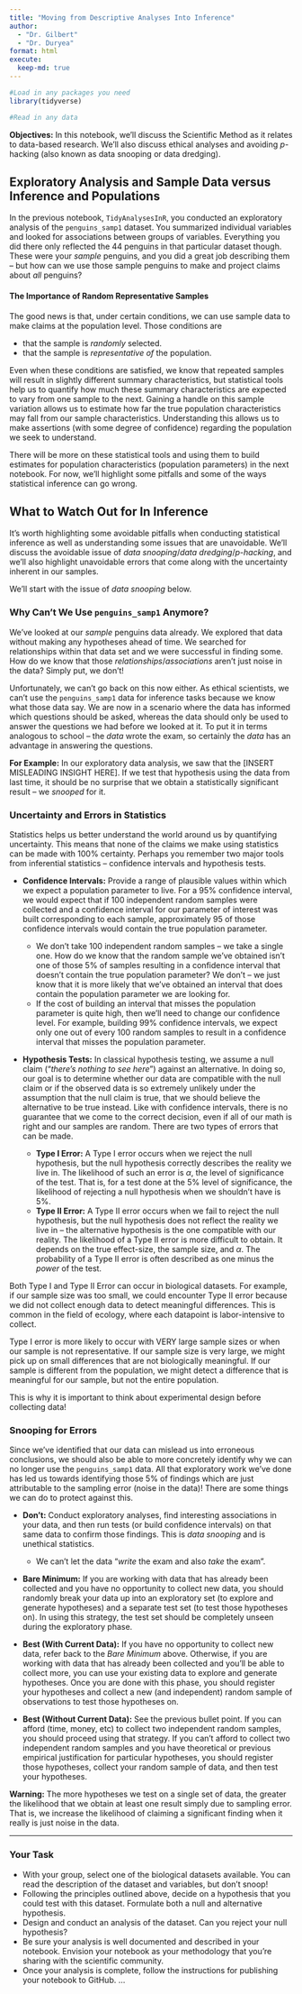 ```yaml
---
title: "Moving from Descriptive Analyses Into Inference"
author: 
  - "Dr. Gilbert" 
  - "Dr. Duryea"
format: html
execute:
  keep-md: true
---
```


```r
#Load in any packages you need
library(tidyverse)

#Read in any data

```

**Objectives:** In this notebook, we'll discuss the Scientific Method as it relates to data-based research. We'll also discuss ethical analyses and avoiding $p$-hacking (also known as data snooping or data dredging).

## Exploratory Analysis and Sample Data versus Inference and Populations

In the previous notebook, `TidyAnalysesInR`, you conducted an exploratory analysis of the `penguins_samp1` dataset. You summarized individual variables and looked for associations between groups of variables. Everything you did there only reflected the $44$ penguins in that particular dataset though. These were your *sample* penguins, and you did a great job describing them -- but how can we use those sample penguins to make and project claims about *all* penguins?

#### The Importance of Random Representative Samples

The good news is that, under certain conditions, we can use sample data to make claims at the population level. Those conditions are 

+ that the sample is *randomly* selected. 
+ that the sample is *representative of* the population.

Even when these conditions are satisfied, we know that repeated samples will result in slightly different summary characteristics, but statistical tools help us to quantify how much these summary characteristics are expected to vary from one sample to the next. Gaining a handle on this sample variation allows us to estimate how far the true population characteristics may fall from our sample characteristics. Understanding this allows us to make assertions (with some degree of confidence) regarding the population we seek to understand.

There will be more on these statistical tools and using them to build estimates for population characteristics (population parameters) in the next notebook. For now, we'll highlight some pitfalls and some of the ways statistical inference can go wrong.

## What to Watch Out for In Inference

It's worth highlighting some avoidable pitfalls when conducting statistical inference as well as understanding some issues that are unavoidable. We'll discuss the avoidable issue of *data snooping*/*data dredging*/*p-hacking*, and we'll also highlight unavoidable errors that come along with the uncertainty inherent in our samples. 

We'll start with the issue of *data snooping* below.

### Why Can't We Use `penguins_samp1` Anymore?

We've looked at our *sample* penguins data already. We explored that data without making any hypotheses ahead of time. We searched for relationships within that data set and we were successful in finding some. How do we know that those *relationships*/*associations* aren't just noise in the data? Simply put, we don't! 

Unfortunately, we can't go back on this now either. As ethical scientists, we can't use the `penguins_samp1` data for inference tasks because we know what those data say. We are now in a scenario where the data has informed which questions should be asked, whereas the data should only be used to answer the questions we had before we looked at it. To put it in terms analogous to school -- the *data* wrote the exam, so certainly the *data* has an advantage in answering the questions.

**For Example:** In our exploratory data analysis, we saw that the [INSERT MISLEADING INSIGHT HERE]. If we test that hypothesis using the data from last time, it should be no surprise that we obtain a statistically significant result -- we *snooped* for it.

### Uncertainty and Errors in Statistics

Statistics helps us better understand the world around us by quantifying uncertainty. This means that none of the claims we make using statistics can be made with 100% certainty. Perhaps you remember two major tools from inferential statistics -- confidence intervals and hypothesis tests.

+ **Confidence Intervals:** Provide a range of plausible values within which we expect a population parameter to live. For a 95% confidence interval, we would expect that if 100 independent random samples were collected and a confidence interval for our parameter of interest was built corresponding to each sample, approximately 95 of those confidence intervals would contain the true population parameter. 

  + We don't take 100 independent random samples -- we take a single one. How do we know that the random sample we've obtained isn't one of those 5% of samples resulting in a confidence interval that doesn't contain the true population parameter? We don't -- we just know that it is more likely that we've obtained an interval that does contain the population parameter we are looking for.
  + If the cost of building an interval that misses the population parameter is quite high, then we'll need to change our confidence level. For example, building 99% confidence intervals, we expect only one out of every 100 random samples to result in a confidence interval that misses the population parameter.
  
+ **Hypothesis Tests:** In classical hypothesis testing, we assume a null claim ("*there's nothing to see here*") against an alternative. In doing so, our goal is to determine whether our data are compatible with the null claim or if the observed data is so extremely unlikely under the assumption that the null claim is true, that we should believe the alternative to be true instead. Like with confidence intervals, there is no guarantee that we come to the correct decision, even if all of our math is right and our samples are random. There are two types of errors that can be made.

  + **Type I Error:** A Type I error occurs when we reject the null hypothesis, but the null hypothesis correctly describes the reality we live in. The likelihood of such an error is $\alpha$, the level of significance of the test. That is, for a test done at the 5% level of significance, the likelihood of rejecting a null hypothesis when we shouldn't have is 5%.
  + **Type II Error:** A Type II error occurs when we fail to reject the null hypothesis, but the null hypothesis does not reflect the reality we live in -- the alternative hypothesis is the one compatible with our reality. The likelihood of a Type II error is more difficult to obtain. It depends on the true effect-size, the sample size, and $\alpha$. The probability of a Type II error is often described as one minus the *power* of the test.
  
Both Type I and Type II Error can occur in biological datasets. For example, if our sample size was too small, we could encounter Type II error because we did not collect enough data to detect meaningful differences. This is common in the field of ecology, where each datapoint is labor-intensive to collect.

Type I error is more likely to occur with VERY large sample sizes or when our sample is not representative. If our sample size is very large, we might pick up on small differences that are not biologically meaningful. If our sample is different from the population, we might detect a difference that is meaningful for our sample, but not the entire population.

This is why it is important to think about experimental design before collecting data!

### Snooping for Errors

Since we've identified that our data can mislead us into erroneous conclusions, we should also be able to more concretely identify why we can no longer use the `penguins_samp1` data. All that exploratory work we've done has led us towards identifying those 5% of findings which are just attributable to the sampling error (noise in the data)! There are some things we can do to protect against this.

+ **Don't:** Conduct exploratory analyses, find interesting associations in your data, and then run tests (or build confidence intervals) on that same data to confirm those findings. This is *data snooping* and is unethical statistics.

  + We can't let the data "*write* the exam and also *take* the exam".
  
+ **Bare Minimum:** If you are working with data that has already been collected and you have no opportunity to collect new data, you should randomly break your data up into an exploratory set (to explore and generate hypotheses) and a separate test set (to test those hypotheses on). In using this strategy, the test set should be completely unseen during the exploratory phase.
+ **Best (With Current Data):** If you have no opportunity to collect new data, refer back to the *Bare Minimum* above. Otherwise, if you are working with data that has already been collected and you'll be able to collect more, you can use your existing data to explore and generate hypotheses. Once you are done with this phase, you should register your hypotheses and collect a new (and independent) random sample of observations to test those hypotheses on.
+ **Best (Without Current Data):** See the previous bullet point. If you can afford (time, money, etc) to collect two independent random samples, you should proceed using that strategy. If you can't afford to collect two independent random samples and you have theoretical or previous empirical justification for particular hypotheses, you should register those hypotheses, collect your random sample of data, and then test your hypotheses.

**Warning:** The more hypotheses we test on a single set of data, the greater the likelihood that we obtain at least one result simply due to sampling error. That is, we increase the likelihood of claiming a significant finding when it really is just noise in the data.

***

### Your Task
+ With your group, select one of the biological datasets available. You can read the description of the dataset and variables, but don't snoop!
+ Following the principles outlined above, decide on a hypothesis that you could test with this dataset. Formulate both a null and alternative hypothesis.
+ Design and conduct an analysis of the dataset. Can you reject your null hypothesis?
+ Be sure your analysis is well documented and described in your notebook. Envision your notebook as your methodology that you're sharing with the scientific community. 
+ Once your analysis is complete, follow the instructions for publishing your notebook to GitHub.
...
